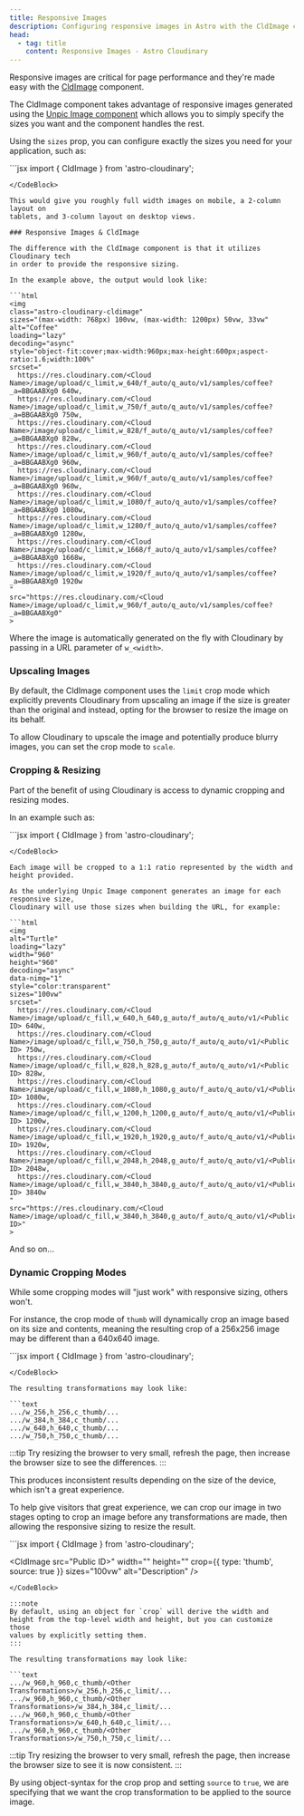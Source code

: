 ```yaml
---
title: Responsive Images
description: Configuring responsive images in Astro with the CldImage component.
head:
  - tag: title
    content: Responsive Images - Astro Cloudinary
---
```


Responsive images are critical for page performance and they're made easy with
the [CldImage](/cldimage/basic-usage) component.

The CldImage component takes advantage of responsive images generated using
the [Unpic Image component](https://unpic.pics/img/astro/)
which allows you to simply specify the sizes you want and the component
handles the rest.

Using the `sizes` prop, you can configure exactly the sizes you need for your
application, such as:


<HeaderImage>
  <CldImage
    width="960"
    height="600"
    src="samples/coffee"
    sizes="(max-width: 768px) 100vw,
          (max-width: 1200px) 50vw,
          33vw"
    alt="Coffee"
  />
</HeaderImage>

<CodeBlock>
```jsx
  import { CldImage } from 'astro-cloudinary';

  <CldImage
    src="<Public ID>"
    width="<Width>"
    height="<Height>"
    sizes="(max-width: 768px) 100vw,
          (max-width: 1200px) 50vw,
          33vw"
    alt="<Description>"
  />
  ```
</CodeBlock>

This would give you roughly full width images on mobile, a 2-column layout on
tablets, and 3-column layout on desktop views.

### Responsive Images & CldImage

The difference with the CldImage component is that it utilizes Cloudinary tech
in order to provide the responsive sizing.

In the example above, the output would look like:

```html
<img
  class="astro-cloudinary-cldimage"
  sizes="(max-width: 768px) 100vw, (max-width: 1200px) 50vw, 33vw"
  alt="Coffee"
  loading="lazy"
  decoding="async"
  style="object-fit:cover;max-width:960px;max-height:600px;aspect-ratio:1.6;width:100%"
  srcset="
    https://res.cloudinary.com/<Cloud Name>/image/upload/c_limit,w_640/f_auto/q_auto/v1/samples/coffee?_a=BBGAABXg0 640w,
    https://res.cloudinary.com/<Cloud Name>/image/upload/c_limit,w_750/f_auto/q_auto/v1/samples/coffee?_a=BBGAABXg0 750w,
    https://res.cloudinary.com/<Cloud Name>/image/upload/c_limit,w_828/f_auto/q_auto/v1/samples/coffee?_a=BBGAABXg0 828w,
    https://res.cloudinary.com/<Cloud Name>/image/upload/c_limit,w_960/f_auto/q_auto/v1/samples/coffee?_a=BBGAABXg0 960w,
    https://res.cloudinary.com/<Cloud Name>/image/upload/c_limit,w_960/f_auto/q_auto/v1/samples/coffee?_a=BBGAABXg0 960w,
    https://res.cloudinary.com/<Cloud Name>/image/upload/c_limit,w_1080/f_auto/q_auto/v1/samples/coffee?_a=BBGAABXg0 1080w,
    https://res.cloudinary.com/<Cloud Name>/image/upload/c_limit,w_1280/f_auto/q_auto/v1/samples/coffee?_a=BBGAABXg0 1280w,
    https://res.cloudinary.com/<Cloud Name>/image/upload/c_limit,w_1668/f_auto/q_auto/v1/samples/coffee?_a=BBGAABXg0 1668w,
    https://res.cloudinary.com/<Cloud Name>/image/upload/c_limit,w_1920/f_auto/q_auto/v1/samples/coffee?_a=BBGAABXg0 1920w
  "
  src="https://res.cloudinary.com/<Cloud Name>/image/upload/c_limit,w_960/f_auto/q_auto/v1/samples/coffee?_a=BBGAABXg0"
>
```

Where the image is automatically generated on the fly with Cloudinary by passing
in a URL parameter of `w_<width>`.

### Upscaling Images

By default, the CldImage component uses the `limit` crop mode which explicitly
prevents Cloudinary from upscaling an image if the size is greater than the original
and instead, opting for the browser to resize the image on its behalf.

To allow Cloudinary to upscale the image and potentially produce blurry images,
you can set the crop mode to `scale`.

### Cropping & Resizing

Part of the benefit of using Cloudinary is access to dynamic cropping and
resizing modes.

In an example such as:

<HeaderImage>
  <CldImage
    width="960"
    height="960"
    src="samples/coffee"
    crop="fill"
    sizes="100vw"
    alt="Turtle"
  />
</HeaderImage>

<CodeBlock>
```jsx
  import { CldImage } from 'astro-cloudinary';

  <CldImage
    src="<Public ID>"
    width="<Width>"
    height="<Height>"
    crop="fill"
    sizes="100vw"
    alt="Description"
  />
  ```
</CodeBlock>

Each image will be cropped to a 1:1 ratio represented by the width and height provided.

As the underlying Unpic Image component generates an image for each responsive size,
Cloudinary will use those sizes when building the URL, for example:

```html
<img
  alt="Turtle"
  loading="lazy"
  width="960"
  height="960"
  decoding="async"
  data-nimg="1"
  style="color:transparent"
  sizes="100vw"
  srcset="
    https://res.cloudinary.com/<Cloud Name>/image/upload/c_fill,w_640,h_640,g_auto/f_auto/q_auto/v1/<Public ID> 640w,
    https://res.cloudinary.com/<Cloud Name>/image/upload/c_fill,w_750,h_750,g_auto/f_auto/q_auto/v1/<Public ID> 750w,
    https://res.cloudinary.com/<Cloud Name>/image/upload/c_fill,w_828,h_828,g_auto/f_auto/q_auto/v1/<Public ID> 828w,
    https://res.cloudinary.com/<Cloud Name>/image/upload/c_fill,w_1080,h_1080,g_auto/f_auto/q_auto/v1/<Public ID> 1080w,
    https://res.cloudinary.com/<Cloud Name>/image/upload/c_fill,w_1200,h_1200,g_auto/f_auto/q_auto/v1/<Public ID> 1200w,
    https://res.cloudinary.com/<Cloud Name>/image/upload/c_fill,w_1920,h_1920,g_auto/f_auto/q_auto/v1/<Public ID> 1920w,
    https://res.cloudinary.com/<Cloud Name>/image/upload/c_fill,w_2048,h_2048,g_auto/f_auto/q_auto/v1/<Public ID> 2048w,
    https://res.cloudinary.com/<Cloud Name>/image/upload/c_fill,w_3840,h_3840,g_auto/f_auto/q_auto/v1/<Public ID> 3840w
  "
  src="https://res.cloudinary.com/<Cloud Name>/image/upload/c_fill,w_3840,h_3840,g_auto/f_auto/q_auto/v1/<Public ID>"
>
```

And so on...

### Dynamic Cropping Modes

While some cropping modes will "just work" with responsive sizing, others won't.

For instance, the crop mode of `thumb` will dynamically crop an image based on its
size and contents, meaning the resulting crop of a 256x256 image may be different
than a 640x640 image.

<HeaderImage>
  <CldImage
    width="960"
    height="960"
    src="samples/coffee"
    crop="thumb"
    sizes="100vw"
    alt="Turtle"
  />
</HeaderImage>

<CodeBlock>
```jsx
  import { CldImage } from 'astro-cloudinary';

  <CldImage
    src="<Public ID>"
    width="<Width>"
    height="<Height>"
    crop="thumb"
    sizes="100vw"
    alt="Description"
  />
  ```
</CodeBlock>

The resulting transformations may look like:

```text
.../w_256,h_256,c_thumb/...
.../w_384,h_384,c_thumb/...
.../w_640,h_640,c_thumb/...
.../w_750,h_750,c_thumb/...
```

:::tip
Try resizing the browser to very small, refresh the page, then increase
the browser size to see the differences.
:::

This produces inconsistent results depending on the size of the device, which isn't
a great experience.

To help give visitors that great experience, we can crop our image in two stages
opting to crop an image before any transformations are made, then allowing the
responsive sizing to resize the result.

<HeaderImage>
  <CldImage
    src="samples/coffee"
    width="960"
    height="960"
    crop={{
      type: 'thumb',
      source: true
    }}
    alt="Turtle"
    sizes="100vw"
  />
</HeaderImage>

<CodeBlock>
```jsx
  import { CldImage } from 'astro-cloudinary';

  <CldImage
    src="Public ID>"
    width="<Width>"
    height="<Height>"
    crop={{
      type: 'thumb',
      source: true
    }}
    sizes="100vw"
    alt="Description"
  />
  ```
</CodeBlock>

:::note
By default, using an object for `crop` will derive the width and
height from the top-level width and height, but you can customize those
values by explicitly setting them.
:::

The resulting transformations may look like:

```text
.../w_960,h_960,c_thumb/<Other Transformations>/w_256,h_256,c_limit/...
.../w_960,h_960,c_thumb/<Other Transformations>/w_384,h_384,c_limit/...
.../w_960,h_960,c_thumb/<Other Transformations>/w_640,h_640,c_limit/...
.../w_960,h_960,c_thumb/<Other Transformations>/w_750,h_750,c_limit/...
```

:::tip
Try resizing the browser to very small, refresh the page, then increase
the browser size to see it is now consistent.
:::

By using object-syntax for the crop prop and setting `source` to `true`, we 
are specifying that we want the crop transformation to be applied to the
source image.